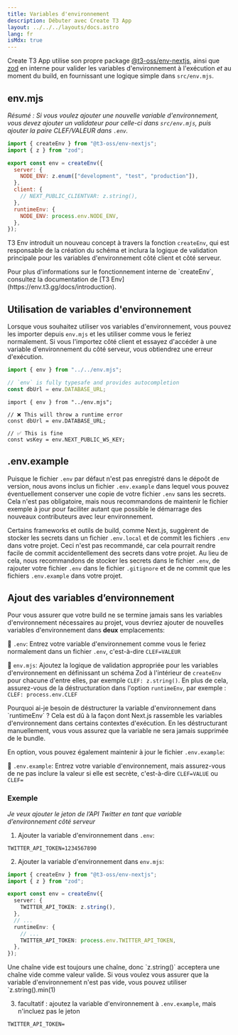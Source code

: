 ```yaml
---
title: Variables d'environnement
description: Débuter avec Create T3 App
layout: ../../../layouts/docs.astro
lang: fr
isMdx: true
---
```



Create T3 App utilise son propre package [@t3-oss/env-nextjs](https://env.t3.gg), ainsi que [zod](https://zod.dev) en interne pour valider les variables d'environnement à l'exécution _et_ au moment du build, en fournissant une logique simple dans `src/env.mjs`.

## env.mjs

_Résumé : Si vous voulez ajouter une nouvelle variable d'environnement, vous devez ajouter un validateur pour celle-ci dans `src/env.mjs`, puis ajouter la paire CLEF/VALEUR dans `.env`._

```ts:env.mjs
import { createEnv } from "@t3-oss/env-nextjs";
import { z } from "zod";

export const env = createEnv({
  server: {
    NODE_ENV: z.enum(["development", "test", "production"]),
  },
  client: {
    // NEXT_PUBLIC_CLIENTVAR: z.string(),
  },
  runtimeEnv: {
    NODE_ENV: process.env.NODE_ENV,
  },
});
```

T3 Env introduit un nouveau concept à travers la fonction `createEnv`, qui est responsable de la création du schéma et inclura la logique de validation principale pour les variables d'environnement côté client et côté serveur.

<Callout type="info">
  Pour plus d'informations sur le fonctionnement interne de `createEnv`, consultez la documentation de [T3 Env](https://env.t3.gg/docs/introduction).
</Callout>

## Utilisation de variables d'environnement

Lorsque vous souhaitez utiliser vos variables d'environnement, vous pouvez les importer depuis `env.mjs` et les utiliser comme vous le feriez normalement. Si vous l'importez côté client et essayez d'accéder à une variable d'environnement du côté serveur, vous obtiendrez une erreur d'exécution.

```ts:pages/api/hello.ts
import { env } from "../../env.mjs";

// `env` is fully typesafe and provides autocompletion
const dbUrl = env.DATABASE_URL;
```

```ts:pages/index.tsx
import { env } from "../env.mjs";

// ❌ This will throw a runtime error
const dbUrl = env.DATABASE_URL;

// ✅ This is fine
const wsKey = env.NEXT_PUBLIC_WS_KEY;
```

## .env.example

Puisque le fichier `.env` par défaut n'est pas enregistré dans le dépoôt de version, nous avons inclus un fichier `.env.example` dans lequel vous pouvez éventuellement conserver une copie de votre fichier `.env` sans les secrets. Cela n'est pas obligatoire, mais nous recommandons de maintenir le fichier exemple à jour pour faciliter autant que possible le démarrage des nouveaux contributeurs avec leur environnement.

Certains frameworks et outils de build, comme Next.js, suggèrent de stocker les secrets dans un fichier `.env.local` et de commit les fichiers `.env` dans votre projet. Ceci n'est pas recommandé, car cela pourrait rendre facile de commit accidentellement des secrets dans votre projet. Au lieu de cela, nous recommandons de stocker les secrets dans le fichier `.env`, de rajouter votre fichier `.env` dans le fichier `.gitignore` et de ne commit que les fichiers `.env.example` dans votre projet.

## Ajout des variables d’environnement

Pour vous assurer que votre build ne se termine jamais sans les variables d'environnement nécessaires au projet, vous devriez ajouter de nouvelles variables d'environnement dans **deux** emplacements:

📄 `.env`: Entrez votre variable d'environnement comme vous le feriez normalement dans un fichier `.env`, c'est-à-dire `CLEF=VALEUR`

📄 `env.mjs`: Ajoutez la logique de validation appropriée pour les variables d'environnement en définissant un schéma Zod à l'intérieur de `createEnv` pour chacune d'entre elles, par exemple `CLEF: z.string()`. En plus de cela, assurez-vous de la déstructuration dans l'option `runtimeEnv`, par exemple : `CLEF: process.env.CLEF`

<Callout type="info">
  Pourquoi ai-je besoin de déstructurer la variable d'environnement dans `runtimeEnv` ?
  Cela est dû à la façon dont Next.js rassemble les variables d'environnement dans certains contextes d'exécution.
  En les déstructurant manuellement, vous vous assurez que la variable ne sera jamais supprimée de le bundle.
</Callout>

En option, vous pouvez également maintenir à jour le fichier `.env.example`:

📄 `.env.example`: Entrez votre variable d'environnement, mais assurez-vous de ne pas inclure la valeur si elle est secrète, c'est-à-dire `CLEF=VALUE` ou `CLEF=`

### Exemple

_Je veux ajouter le jeton de l’API Twitter en tant que variable d’environnement côté serveur_

1. Ajouter la variable d'environnement dans `.env`:

```
TWITTER_API_TOKEN=1234567890
```

2. Ajouter la variable d'environnement dans `env.mjs`:

```ts
import { createEnv } from "@t3-oss/env-nextjs";
import { z } from "zod";

export const env = createEnv({
  server: {
    TWITTER_API_TOKEN: z.string(),
  },
  // ...
  runtimeEnv: {
    // ...
    TWITTER_API_TOKEN: process.env.TWITTER_API_TOKEN,
  },
});

```

<Callout type="info">
  Une chaîne vide est toujours une chaîne, donc `z.string()` acceptera une chaîne vide comme valeur valide. Si vous voulez vous assurer que la variable d'environnement n'est pas vide, vous pouvez utiliser `z.string().min(1)
</Callout>

3. facultatif : ajoutez la variable d'environnement à `.env.example`, mais n'incluez pas le jeton

```
TWITTER_API_TOKEN=
```
